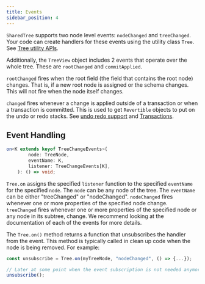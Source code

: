 ```yaml
---
title: Events
sidebar_position: 4
---
```


`SharedTree` supports two node level events: `nodeChanged` and `treeChanged`.
Your code can create handlers for these events using the utility class `Tree`.
See [Tree utility APIs](#tree-utility-apis).

Additionally, the `TreeView` object includes 2 events that operate over the whole tree.
These are `rootChanged` and `commitApplied`.

`rootChanged` fires when the root field (the field that contains the root node) changes.
That is, if a new root node is assigned or the schema changes.
This will not fire when the node itself changes.

`changed` fires whenever a change is applied outside of a transaction or when a transaction is committed.
This is used to get `Revertible` objects to put on the undo or redo stacks.
See [undo redo support]() and [Transactions](#transactions).

## Event Handling

```typescript
on<K extends keyof TreeChangeEvents>(
		node: TreeNode,
		eventName: K,
		listener: TreeChangeEvents[K],
	): () => void;
```

`Tree.on` assigns the specified `listener` function to the specified `eventName` for the specified `node`.
The `node` can be any node of the tree.
The `eventName` can be either "treeChanged" or "nodeChanged".
`nodeChanged` fires whenever one or more properties of the specified node change.
`treeChanged` fires whenever one or more properties of the specified node or any node in its subtree, change.
We recommend looking at the documentation of each of the events for more details.

The `Tree.on()` method returns a function that unsubscribes the handler from the event. This method is typically called in clean up code when the node is being removed. For example:

```typescript
const unsubscribe = Tree.on(myTreeNode, "nodeChanged", () => {...});

// Later at some point when the event subscription is not needed anymore
unsubscribe();

```
